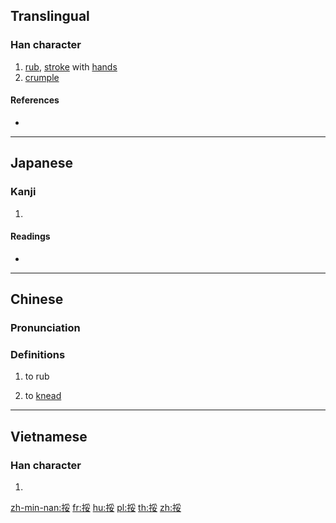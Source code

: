 {{character info/new}}
==Translingual==

===Han character===
{{Han char|rn=64|rad=手|as=07|sn=10|four=52047|canj=QBV|ids=⿰扌妥}}

# [[rub]], [[stroke]] with [[hand]]s
# [[crumple]]

====References====
* {{Han ref|kx=0432.070|dkj=12109|dj=0781.150|hdz=31886.010|uh=633C|ud=25404|bh=D1BD|bd=53693}}

----

==Japanese==

===Kanji===
{{ja-kanji|grade=|rs=手07}}

# {{defn|lang=ja|sort=手07}}

====Readings====
* {{ja-readings|on=[[だ]] (da), [[な]] (na), [[だい]] (dai), [[ない]] (nai)|kun=[[おとす]] (otosu)}}

----

==Chinese==
{{zh-forms}}

===Pronunciation===
{{zh-pron
|m=ruó]] ([[ruo2]]), [[suī]] ([[sui1]]), [[luò]] ([[luo4]]), [[ruá
|m-s=rua2
|cat=v
}}

===Definitions===
# to rub 
# {{lb|zh|Sichuan}} to [[knead]]

----

==Vietnamese==

===Han character===
{{vi-hantu|[[noa]], [[nỗi]]|rs=手07}}

# {{defn|lang=vi|sort=手07}}

[[zh-min-nan:挼]]
[[fr:挼]]
[[hu:挼]]
[[pl:挼]]
[[th:挼]]
[[zh:挼]]